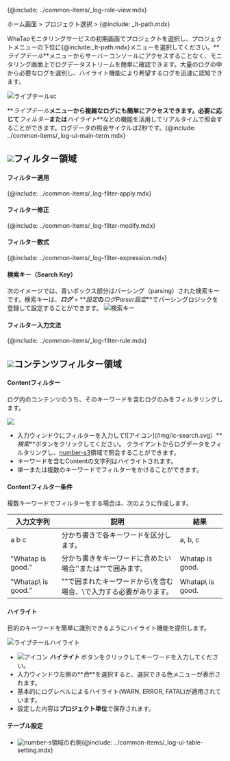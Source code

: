 {@include: ../common-items/_log-role-view.mdx}

ホーム画面 > プロジェクト選択 > {@include: _lt-path.mdx}

WhaTapモニタリングサービスの初期画面でプロジェクトを選択し、プロジェクトメニューの下位に{@include:\_lt-path.mdx}メニューを選択してください。**_ライブテール_**メニューからサーバーコンソールにアクセスすることなく、モニタリング画面上でログデータストリームを簡単に確認できます。大量のログの中から必要なログを選別し、ハイライト機能により希望するログを迅速に認知できます。 

![ライブテールsc](/img/log-live-tail.png)

**_ライブテール_**メニューから複雑なログにも簡単にアクセスできます。必要に応じて**_フィルター_**または**_ハイライト_**などの機能を活用してリアルタイムで照会することができます。ログデータの照会サイクルは2秒です。{@include: ../common-items/_log-ui-main-term.mdx}

## ![](/img/number-01.png)フィルター領域

#### フィルター適用

{@include: ../common-items/_log-filter-apply.mdx} 

#### フィルター修正

{@include: ../common-items/_log-filter-modify.mdx}

#### フィルター数式

{@include: ../common-items/_log-filter-expression.mdx}

#### 検索キー（Search Key）

次のイメージでは、青いボックス部分はパーシング（parsing）された検索キーです。検索キーは、**_ログ_** > **_設定_**の**_ログParser設定_**でパーシングロジックを登録して設定することができます。
![検索キー](https://img.whatap.io/media/images/livetail_007_parsed_key.png)

#### フィルター入力文法

{@include: ../common-items/_log-filter-rule.mdx}

## ![](/img/number-02.png)コンテンツフィルター領域

#### Contentフィルター

ログ内のコンテンツのうち、そのキーワードを含むログのみをフィルタリングします。 

![](https://img.whatap.io/media/images/livetail_008_contents_filter.png)

-   入力ウィンドウにフィルターを入力して![アイコン]\(/img/ic-search.svg）**_検索_**ボタンをクリックしてください。 クライアントからログデータをフィルタリングし、[number-s3](/img/number-03.png)領域で照会することができます。 
-   キーワードを含むContentの文字列はハイライトされます。
-   単一または複数のキーワードでフィルターをかけることができます。

<!-- whatap is good~whatap is the best -->

#### Contentフィルター条件

複数キーワードでフィルターをする場合は、次のように作成します。

| 入力文字列               | 説明                                    | 結果                |
| ------------------- | ------------------------------------- | ----------------- |
| a b c               | 分かち書きで各キーワードを区分します。                   | a, b, c           |
| "Whatap is good."   | 分かち書きをキーワードに含めたい場合''または""で囲みます。       | Whatap is good.   |
| "Whatap\\ is good." | ""で囲まれたキーワードから\\を含む場合、\\で入力する必要があります。 | Whatap\\ is good. |

#### ハイライト

目的のキーワードを簡単に識別できるようにハイライト機能を提供します。

![ライブテールハイライト](/img/lt-highlight.png)

-   ![アイコン](/img/ic-highlight.svg) **_ハイライト_** ボタンをクリックしてキーワードを入力してください。 
-   入力ウィンドウ左側の**_色_**を選択すると、選択できる色メニューが表示されます。 
-   基本的にログレベルによるハイライト(<span class='logwr'>WARN</span>, <span class='loger'>ERROR</span>, <span class='logft'>FATAL</span>)が適用されています。   
-   設定した内容は**プロジェクト単位**で保存されます。  

#### テーブル設定

-   ![number-s](/img/number-02.png)領域の右側{@include: ../common-items/_log-ui-table-setting.mdx}

